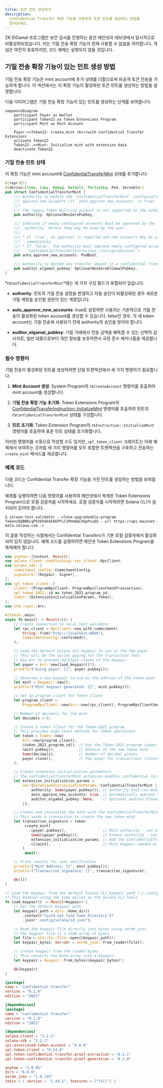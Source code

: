 ```yaml
---
title: 토큰 민트 생성하기
description:
  Confidential Transfer 확장 기능을 사용하여 토큰 민트를 생성하는 방법을
  알아보세요.
---
```


<Callout type="warn">
  ZK ElGamal 프로그램은 보안 감사를 진행하는 동안 메인넷과 데브넷에서 일시적으로
  비활성화되었습니다. 이는 기밀 전송 확장 기능이 현재 사용할 수 없음을
  의미합니다. 개념은 여전히 유효하지만, 코드 예제는 실행되지 않을 것입니다.
</Callout>

## 기밀 전송 확장 기능이 있는 민트 생성 방법

기밀 전송 확장 기능은 mint account에 추가 상태를 더함으로써 비공개 토큰 전송을
가능하게 합니다. 이 섹션에서는 이 확장 기능이 활성화된 토큰 민트를 생성하는
방법을 설명합니다.

다음 다이어그램은 기밀 전송 확장 기능이 있는 민트를 생성하는 단계를 보여줍니다:

```mermaid title="Create Mint with Confidential Transfer Extension"
sequenceDiagram
    participant Payer as Wallet
    participant Token22 as Token Extensions Program
    participant Mint as Mint Account

    Payer->>Token22: create_mint <br>(with Confidential Transfer Extension)
    activate Token22
    Token22-->>Mint: Initialize mint with extension data
    deactivate Token22
```

### 기밀 전송 민트 상태

이 확장 기능은 mint account에
[ConfidentialTransferMint](https://github.com/solana-program/token-2022/blob/efd0c957fefbd79882d77df5fb2dac88c001249c/program/src/extension/confidential_transfer/mod.rs#L48-L69)
상태를 추가합니다:

```rust title="Confidential Mint State"
#[repr(C)]
#[derive(Clone, Copy, Debug, Default, PartialEq, Pod, Zeroable)]
pub struct ConfidentialTransferMint {
    /// Authority to modify the `ConfidentialTransferMint` configuration and to
    /// approve new accounts (if `auto_approve_new_accounts` is true)
    ///
    /// The legacy Token Multisig account is not supported as the authority
    pub authority: OptionalNonZeroPubkey,

    /// Indicate if newly configured accounts must be approved by the
    /// `authority` before they may be used by the user.
    ///
    /// * If `true`, no approval is required and new accounts may be used
    ///   immediately
    /// * If `false`, the authority must approve newly configured accounts (see
    ///   `ConfidentialTransferInstruction::ConfigureAccount`)
    pub auto_approve_new_accounts: PodBool,

    /// Authority to decode any transfer amount in a confidential transfer.
    pub auditor_elgamal_pubkey: OptionalNonZeroElGamalPubkey,
}
```

*rs`ConfidentialTransferMint`*에는 세 가지 구성 필드가 포함되어 있습니다:

- **authority**: 민트의 기밀 전송 설정을 변경하고 자동 승인이 비활성화된 경우
  새로운 기밀 계정을 승인할 권한이 있는 계정입니다.

- **auto_approve_new_accounts**: true로 설정하면 사용자는 기본적으로 기밀 전송이
  활성화된 token account를 생성할 수 있습니다. false인 경우, 각 새 token
  account는 기밀 전송에 사용되기 전에 authority의 승인을 받아야 합니다.

- **auditor_elgamal_pubkey**: 기밀 거래에서 전송 금액을 해독할 수 있는 선택적
  감사자로, 일반 대중으로부터 개인 정보를 보호하면서 규정 준수 메커니즘을
  제공합니다.

### 필수 명령어

기밀 전송이 활성화된 민트를 생성하려면 단일 트랜잭션에서 세 가지 명령어가
필요합니다:

1. **Mint Account 생성**: System Program의 _rs`CreateAccount`_ 명령어를 호출하여
   mint account를 생성합니다.

2. **기밀 전송 확장 기능 초기화**: Token Extensions Program의
   [ConfidentialTransferInstruction::InitializeMint](https://github.com/solana-program/token-2022/blob/efd0c957fefbd79882d77df5fb2dac88c001249c/program/src/extension/confidential_transfer/processor.rs#L48)
   명령어를 호출하여 민트의 _rs`ConfidentialTransferMint`_ 상태를 구성합니다.

3. **민트 초기화**: Token Extension Program의 _rs`Instruction::InitializeMint`_
   명령어를 호출하여 표준 민트 상태를 초기화합니다.

이러한 명령어를 수동으로 작성할 수도 있지만, `spl_token_client` 크레이트는 아래
예제에서 보여주는 것처럼 세 가지 명령어를 모두 포함한 트랜잭션을 구축하고
전송하는 `create_mint` 메서드를 제공합니다.

### 예제 코드

다음 코드는 Confidential Transfer 확장 기능을 가진 민트를 생성하는 방법을
보여줍니다.

예제를 실행하려면 다음 명령어를 사용하여 메인넷에서 복제한 Token Extensions
Program으로 로컬 검증자를 시작하세요. 로컬 검증자를 시작하려면 Solana CLI가
설치되어 있어야 합니다.

```terminal
$ solana-test-validator --clone-upgradeable-program TokenzQdBNbLqP5VEhdkAS6EPFLC1PHnBqCXEpPxuEb --url https://api.mainnet-beta.solana.com -r
```

<Callout type="info">
  이 글을 작성하는 시점에서는 Confidential Transfers가 기본 로컬 검증자에서
  활성화되어 있지 않습니다. 예제 코드를 실행하려면 메인넷 Token Extensions
  Program을 복제해야 합니다.
</Callout>

<CodeTabs>

```rust !! title="main.rs"
use anyhow::{Context, Result};
use solana_client::nonblocking::rpc_client::RpcClient;
use solana_sdk::{
    commitment_config::CommitmentConfig,
    signature::{Keypair, Signer},
};
use spl_token_client::{
    client::{ProgramRpcClient, ProgramRpcClientSendTransaction},
    spl_token_2022::id as token_2022_program_id,
    token::{ExtensionInitializationParams, Token},
};
use std::sync::Arc;

#[tokio::main]
async fn main() -> Result<()> {
    // Create connection to local test validator
    let rpc_client = RpcClient::new_with_commitment(
        String::from("http://localhost:8899"),
        CommitmentConfig::confirmed(),
    );

    // Load the default Solana CLI keypair to use as the fee payer
    // This will be the wallet paying for the transaction fees
    // Use Arc to prevent multiple clones of the keypair
    let payer = Arc::new(load_keypair()?);
    println!("Using payer: {}", payer.pubkey());

    // Generate a new keypair to use as the address of the token mint
    let mint = Keypair::new();
    println!("Mint keypair generated: {}", mint.pubkey());

    // Set up program client for Token client
    let program_client =
        ProgramRpcClient::new(Arc::new(rpc_client), ProgramRpcClientSendTransaction);

    // Number of decimals for the mint
    let decimals = 9;

    // Create a token client for the Token-2022 program
    // This provides high-level methods for token operations
    let token = Token::new(
        Arc::new(program_client),
        &token_2022_program_id(), // Use the Token-2022 program (newer version with extensions)
        &mint.pubkey(),           // Address of the new token mint
        Some(decimals),           // Number of decimal places
        payer.clone(),            // Fee payer for transactions (cloning Arc, not keypair)
    );

    // Create extension initialization parameters
    // The ConfidentialTransferMint extension enables confidential (private) transfers of tokens
    let extension_initialization_params =
        vec![ExtensionInitializationParams::ConfidentialTransferMint {
            authority: Some(payer.pubkey()), // Authority that can modify confidential transfer settings
            auto_approve_new_accounts: true, // Automatically approve new confidential accounts
            auditor_elgamal_pubkey: None,    // Optional auditor ElGamal public key
        }];

    // Create and initialize the mint with the ConfidentialTransferMint extension
    // This sends a transaction to create the new token mint
    let transaction_signature = token
        .create_mint(
            &payer.pubkey(),                 // Mint authority - can mint new tokens
            Some(&payer.pubkey()),           // Freeze authority - can freeze token accounts
            extension_initialization_params, // Add the ConfidentialTransferMint extension
            &[&mint],                        // Mint keypair needed as signer
        )
        .await?;

    // Print results for user verification
    println!("Mint Address: {}", mint.pubkey());
    println!("Transaction Signature: {}", transaction_signature);

    Ok(())
}

// Load the keypair from the default Solana CLI keypair path (~/.config/solana/id.json)
// This enables using the same wallet as the Solana CLI tools
fn load_keypair() -> Result<Keypair> {
    // Get the default keypair path
    let keypair_path = dirs::home_dir()
        .context("Could not find home directory")?
        .join(".config/solana/id.json");

    // Read the keypair file directly into bytes using serde_json
    // The keypair file is a JSON array of bytes
    let file = std::fs::File::open(&keypair_path)?;
    let keypair_bytes: Vec<u8> = serde_json::from_reader(file)?;

    // Create keypair from the loaded bytes
    // This converts the byte array into a keypair
    let keypair = Keypair::from_bytes(&keypair_bytes)?;

    Ok(keypair)
}
```

```toml !! title="Cargo.toml"
[package]
name = "confidential-transfer"
version = "0.1.0"
edition = "2021"

[dependencies]
[package]
name = "confidential-transfer"
version = "0.1.0"
edition = "2021"

[dependencies]
solana-client = "2.2.2"
solana-sdk = "2.2.2"
spl-associated-token-account = "6.0.0"
spl-token-client = "0.14.0"
spl-token-confidential-transfer-proof-extraction = "0.2.1"
spl-token-confidential-transfer-proof-generation = "0.3.0"

anyhow = "1.0.95"
dirs = "6.0.0"
serde_json = "1.0.135"
tokio = { version = "1.44.2", features = ["full"] }
```

</CodeTabs>
